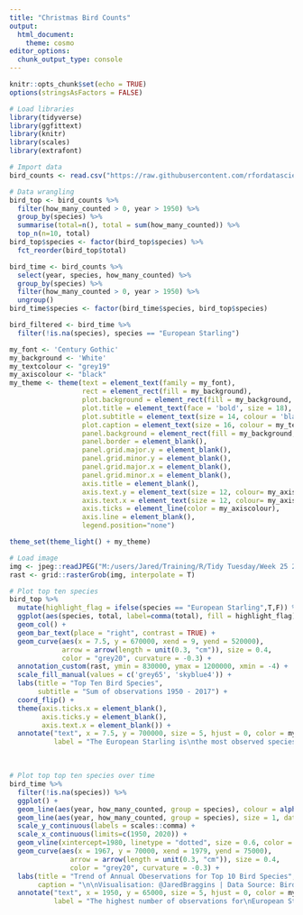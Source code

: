 ```yaml
---
title: "Christmas Bird Counts"
output: 
  html_document:
    theme: cosmo
editor_options:
  chunk_output_type: console
---
```


```r
knitr::opts_chunk$set(echo = TRUE)
options(stringsAsFactors = FALSE)
```

```r
# Load libraries
library(tidyverse)
library(ggfittext)
library(knitr)
library(scales)
library(extrafont)
```

``` r
# Import data
bird_counts <- read.csv("https://raw.githubusercontent.com/rfordatascience/tidytuesday/master/data/2019/2019-06-18/bird_counts.csv")
```

```r
# Data wrangling
bird_top <- bird_counts %>% 
  filter(how_many_counted > 0, year > 1950) %>%
  group_by(species) %>% 
  summarise(total=n(), total = sum(how_many_counted)) %>%
  top_n(n=10, total)
bird_top$species <- factor(bird_top$species) %>%
  fct_reorder(bird_top$total)

bird_time <- bird_counts %>% 
  select(year, species, how_many_counted) %>% 
  group_by(species) %>% 
  filter(how_many_counted > 0, year > 1950) %>% 
  ungroup()
bird_time$species <- factor(bird_time$species, bird_top$species)

bird_filtered <- bird_time %>% 
  filter(!is.na(species), species == "European Starling")
```

```r
my_font <- 'Century Gothic'
my_background <- 'White'
my_textcolour <- "grey19"
my_axiscolour <- "black" 
my_theme <- theme(text = element_text(family = my_font),
                  rect = element_rect(fill = my_background),
                  plot.background = element_rect(fill = my_background, color = NA),
                  plot.title = element_text(face = 'bold', size = 18),
                  plot.subtitle = element_text(size = 14, colour = 'black'),
                  plot.caption = element_text(size = 16, colour = my_textcolour),
                  panel.background = element_rect(fill = my_background, color = NA),
                  panel.border = element_blank(),
                  panel.grid.major.y = element_blank(),
                  panel.grid.minor.y = element_blank(),
                  panel.grid.major.x = element_blank(),
                  panel.grid.minor.x = element_blank(),
                  axis.title = element_blank(),
                  axis.text.y = element_text(size = 12, colour= my_axiscolour),
                  axis.text.x = element_text(size = 12, colour= my_axiscolour),
                  axis.ticks = element_line(color = my_axiscolour),
                  axis.line = element_blank(),
                  legend.position="none")

theme_set(theme_light() + my_theme)
```

```r
# Load image
img <- jpeg::readJPEG("M:/users/Jared/Training/R/Tidy Tuesday/Week 25 2019/Starling.jpg")
rast <- grid::rasterGrob(img, interpolate = T)

# Plot top ten species
bird_top %>% 
  mutate(highlight_flag = ifelse(species == "European Starling",T,F)) %>%
  ggplot(aes(species, total, label=comma(total), fill = highlight_flag)) +
  geom_col() +
  geom_bar_text(place = "right", contrast = TRUE) + 
  geom_curve(aes(x = 7.5, y = 670000, xend = 9, yend = 520000),
             arrow = arrow(length = unit(0.3, "cm")), size = 0.4,
             color = "grey20", curvature = -0.3) +
  annotation_custom(rast, ymin = 830000, ymax = 1200000, xmin = -4) +
  scale_fill_manual(values = c('grey65', 'skyblue4')) +
  labs(title = "Top Ten Bird Species",
       subtitle = "Sum of observations 1950 - 2017") +
  coord_flip() +
  theme(axis.ticks.x = element_blank(), 
        axis.ticks.y = element_blank(),
        axis.text.x = element_blank()) +
  annotate("text", x = 7.5, y = 700000, size = 5, hjust = 0, color = my_textcolour, family = my_font,
           label = "The European Starling is\nthe most observed species")
```

&nbsp;

```r
# Plot top top ten species over time
bird_time %>% 
  filter(!is.na(species)) %>% 
  ggplot() +
  geom_line(aes(year, how_many_counted, group = species), colour = alpha("grey65", 0.8)) +
  geom_line(aes(year, how_many_counted, group = species), size = 1, data = bird_filtered, color = 'skyblue4') +
  scale_y_continuous(labels = scales::comma) +
  scale_x_continuous(limits=c(1950, 2020)) +
  geom_vline(xintercept=1980, linetype = "dotted", size = 0.6, color = 'black') +
  geom_curve(aes(x = 1967, y = 70000, xend = 1979, yend = 75000),
               arrow = arrow(length = unit(0.3, "cm")), size = 0.4,
               color = "grey20", curvature = -0.3) +
  labs(title = "Trend of Annual Obeservations for Top 10 Bird Species", 
       caption = "\n\nVisualisation: @JaredBraggins | Data Source: Bird Studies Canada") +
  annotate("text", x = 1950, y = 65000, size = 5, hjust = 0, color = my_textcolour, family = my_font,
           label = "The highest number of observations for\nEuropean Starlings occurred in 1980")

```
